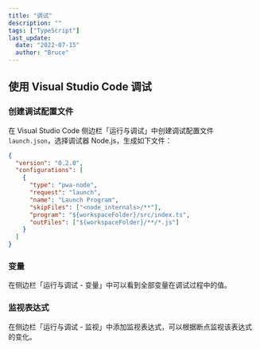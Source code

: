 ```yaml
---
title: "调试"
description: ""
tags: ["TypeScript"]
last_update:
  date: "2022-07-15"
  author: "Bruce"
---
```



## 使用 Visual Studio Code 调试

### 创建调试配置文件

在 Visual Studio Code 侧边栏「运行与调试」中创建调试配置文件 `launch.json`，选择调试器 <TH>Node.js</TH>，生成如下文件：

```json title="JSON"
{
  "version": "0.2.0",
  "configurations": [
    {
      "type": "pwa-node",
      "request": "launch",
      "name": "Launch Program",
      "skipFiles": ["<node_internals>/**"],
      "program": "${workspaceFolder}/src/index.ts",
      "outFiles": ["${workspaceFolder}/**/*.js"]
    }
  ]
}
```

### 变量

在侧边栏「运行与调试 - 变量」中可以看到全部变量在调试过程中的值。

### 监视表达式

在侧边栏「运行与调试 - 监视」中添加监视表达式，可以根据断点监视该表达式的变化。

